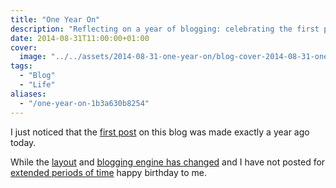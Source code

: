 ```yaml
---
title: "One Year On"
description: "Reflecting on a year of blogging: celebrating the first post's anniversary, layout changes, and the evolution of my blogging journey."
date: 2014-08-31T11:00:00+01:00
cover:
  image: "../../assets/2014-08-31-one-year-on/blog-cover-2014-08-31-one-year-on.png"
tags:
  - "Blog"
  - "Life"
aliases:
  - "/one-year-on-1b3a630b8254"
---
```


I just noticed that the [first post](/2013/08/31/puppet-server-client-installation-centos-6.x/) on this blog was made exactly a year ago today.

While the [layout](/tags/blog/) and [blogging engine has changed](/tags/blog/) and I have not posted for [extended periods of time](/2014/07/12/walkabout/) happy birthday to me.
